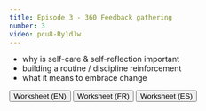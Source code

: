 ```yaml
---
title: Episode 3 - 360 Feedback gathering
number: 3
video: pcu8-Ry1dJw
---
```


- why is self-care & self-reflection important
- building a routine / discipline reinforcement
- what it means to embrace change

<button onclick="location.href='http://www.example.com'" type="button">
         Worksheet (EN)</button>
<button onclick="location.href='http://www.example.com'" type="button">
         Worksheet (FR)</button>
<button onclick="location.href='http://www.example.com'" type="button">
         Worksheet (ES)</button>